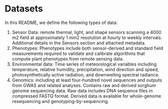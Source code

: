 # Datasets

In this README, we define the following types of data:


1. Sensor Data: remote thermal, light, and shape sensors scanning a 4000 m2 field at approximately 1 mm2 resolution at hourly to weekly intervals. Additional details in the Sensors section and attached metadata. 
2. Phenotypes: Phenotypes include both sensor-derived and standard field measurements required to validate and calibrate algorithms that compute plant phenotypes from remote sensing data.
3. Environmental data: Time series of meteorological variables including temperature, relative humidity, precipitation, wind direction and speed, photosynthetically active radiation, and downwelling spectral radiance.
4. Genomics: including at least four-hundred novel sequences and outputs from GWAS and related analyses. Contains raw and derived sorghum genome sequencing data. Raw data includes DNA sequence files in compressed FASTQ format. Derived data is available for whole-genome resequencing and genotyping-by-sequencing.


